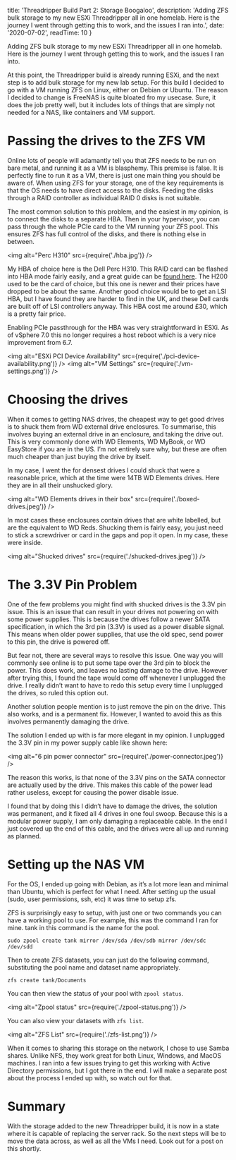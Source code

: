 
  title: 'Threadripper Build Part 2: Storage Boogaloo',
  description: 'Adding ZFS bulk storage to my new ESXi Threadripper all in one homelab. Here is the journey I went through getting this to work, and the issues I ran into.',
  date: '2020-07-02',
  readTime: 10
}


Adding ZFS bulk storage to my new ESXi Threadripper all in one homelab. Here is the journey I went through getting this to work, and the issues I ran into.

At this point, the Threadripper build is already running ESXi, and the next step is to add bulk storage for my new lab setup. For this build I decided to go with a VM running ZFS on Linux, either on Debian or Ubuntu. The reason I decided to change is FreeNAS is quite bloated fro my usecase. Sure, it does the job pretty well, but it includes lots of things that are simply not needed for a NAS, like containers and VM support.

# Passing the drives to the ZFS VM

Online lots of people will adamantly tell you that ZFS needs to be run on bare metal, and running it as a VM is blasphemy. This premise is false. It is perfectly fine to run it as a VM, there is just one main thing you should be aware of. When using ZFS for your storage, one of the key requirements is that the OS needs to have direct access to the disks. Feeding the disks through a RAID controller as individual RAID 0 disks is not suitable.

The most common solution to this problem, and the easiest in my opinion, is to connect the disks to a separate HBA. Then in your hypervisor, you can pass through the whole PCIe card to the VM running your ZFS pool. This ensures ZFS has full control of the disks, and there is nothing else in between.

<img alt="Perc H310" src={require('./hba.jpg')} />

My HBA of choice here is the Dell Perc H310. This RAID card can be flashed into HBA mode fairly easily, and a great guide can be [found here](https://techmattr.wordpress.com/2016/04/11/updated-sas-hba-crossflashing-or-flashing-to-it-mode-dell-perc-h200-and-h310/). 
The H200 used to be the card of choice, but this one is newer and their prices have dropped to be about the same. Another good choice would be to get an LSI HBA, but I have found they are harder to find in the UK, and these Dell cards are built off of LSI controllers anyway. This HBA cost me around £30, which is a pretty fair price.

Enabling PCIe passthrough for the HBA was very straightforward in ESXi. As of vSphere 7.0 this no longer requires a host reboot which is a very nice improvement from 6.7.

<img alt="ESXi PCI Device Availability" src={require('./pci-device-availability.png')} />
<img alt="VM Settings" src={require('./vm-settings.png')} />

# Choosing the drives

When it comes to getting NAS drives, the cheapest way to get good drives is to shuck them from WD external drive enclosures. To summarise, this involves buying an external drive in an enclosure, and taking the drive out. This is very commonly done with WD Elements, WD MyBook, or WD EasyStore if you are in the US. I’m not entirely sure why, but these are often much cheaper than just buying the drive by itself.

In my case, I went the for densest drives I could shuck that were a reasonable price, which at the time were 14TB WD Elements drives. Here they are in all their unshucked glory.

<img alt="WD Elements drives in their box" src={require('./boxed-drives.jpeg')} />

In most cases these enclosures contain drives that are white labelled, but are the equivalent to WD Reds. Shucking them is fairly easy, you just need to stick a screwdriver or card in the gaps and pop it open. In my case, these were inside.

<img alt="Shucked drives" src={require('./shucked-drives.jpeg')} />

# The 3.3V Pin Problem

One of the few problems you might find with shucked drives is the 3.3V pin issue. This is an issue that can result in your drives not powering on with some power supplies. This is because the drives follow a newer SATA specification, in which the 3rd pin (3.3V) is used as a power disable signal. This means when older power supplies, that use the old spec, send power to this pin, the drive is powered off.

But fear not, there are several ways to resolve this issue. One way you will commonly see online is to put some tape over the 3rd pin to block the power. This does work, and leaves no lasting damage to the drive. However after trying this, I found the tape would come off whenever I unplugged the drive. I really didn’t want to have to redo this setup every time I unplugged the drives, so ruled this option out.

Another solution people mention is to just remove the pin on the drive. This also works, and is a permanent fix. However, I wanted to avoid this as this involves permanently damaging the drive.

The solution I ended up with is far more elegant in my opinion. I unplugged the 3.3V pin in my power supply cable like shown here:

<img alt="6 pin power connector" src={require('./power-connector.jpeg')} />

The reason this works, is that none of the 3.3V pins on the SATA connector are actually used by the drive. This makes this cable of the power lead rather useless, except for causing the power disable issue.

I found that by doing this I didn’t have to damage the drives, the solution was permanent, and it fixed all 4 drives in one foul swoop. Because this is a modular power supply, I am only damaging a replaceable cable. In the end I just covered up the end of this cable, and the drives were all up and running as planned.

# Setting up the NAS VM

For the OS, I ended up going with Debian, as it’s a lot more lean and minimal than Ubuntu, which is perfect for what I need. After setting up the usual (sudo, user permissions, ssh, etc) it was time to setup zfs.

ZFS is surprisingly easy to setup, with just one or two commands you can have a working pool to use. For example, this was the command I ran for mine. tank in this command is the name for the pool.

```
sudo zpool create tank mirror /dev/sda /dev/sdb mirror /dev/sdc /dev/sdd
```

Then to create ZFS datasets, you can just do the following command, substituting the pool name and dataset name appropriately.

```
zfs create tank/Documents
```

You can then view the status of your pool with `zpool status`.


<img alt="Zpool status" src={require('./zpool-status.png')} />

You can also view your datasets with `zfs list`.

<img alt="ZFS List" src={require('./zfs-list.png')} />

When it comes to sharing this storage on the network, I chose to use Samba shares. Unlike NFS, they work great for both Linux, Windows, and MacOS machines. I ran into a few issues trying to get this working with Active Directory permissions, but I got there in the end. I will make a separate post about the process I ended up with, so watch out for that.

# Summary

With the storage added to the new Threadripper build, it is now in a state where it is capable of replacing the server rack. So the next steps will be to move the data across, as well as all the VMs I need. Look out for a post on this shortly.
